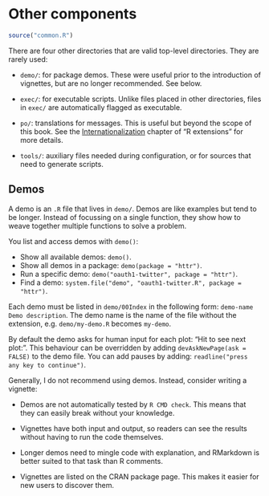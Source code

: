 # Other components {#misc}

```r
source("common.R")
```

There are four other directories that are valid top-level directories. They are rarely used:

* `demo/`: for package demos. These were useful prior to the introduction
  of vignettes, but are no longer recommended. See below.

* `exec/`: for executable scripts. Unlike files placed in other directories, files in 
  `exec/` are automatically flagged as executable.

* `po/`: translations for messages. This is useful but beyond the scope of this 
  book. See the [Internationalization][internationalization] chapter of 
  "R extensions" for more details.

* `tools/`: auxiliary files needed during configuration, or for sources that need
  to generate scripts.

## Demos {#demo}

A demo is an `.R` file that lives in `demo/`. Demos are like examples but tend to be longer. Instead of focussing on a single function, they show how to weave together multiple functions to solve a problem.

You list and access demos with `demo()`:

* Show all available demos: `demo()`.
* Show all demos in a package: `demo(package = "httr")`.
* Run a specific demo: `demo("oauth1-twitter", package = "httr")`.
* Find a demo: `system.file("demo", "oauth1-twitter.R", package = "httr")`.

Each demo must be listed in `demo/00Index` in the following form: `demo-name   Demo description`. The demo name is the name of the file without the extension, e.g. `demo/my-demo.R` becomes `my-demo`.

By default the demo asks for human input for each plot: "Hit <Return> to see next plot: ". 
This behaviour can be overridden by adding `devAskNewPage(ask = FALSE)` to the demo file.
You can add pauses by adding: `readline("press any key to continue")`.

Generally, I do not recommend using demos. Instead, consider writing a vignette:

* Demos are not automatically tested by `R CMD check`. This means that they can 
  easily break without your knowledge.

* Vignettes have both input and output, so readers can see the results 
  without having to run the code themselves.

* Longer demos need to mingle code with explanation, and RMarkdown is better
  suited to that task than R comments.

* Vignettes are listed on the CRAN package page. This makes it easier for 
  new users to discover them.


[internationalization]:http://cran.rstudio.com/doc/manuals/r-devel/R-exts.html#Internationalization
